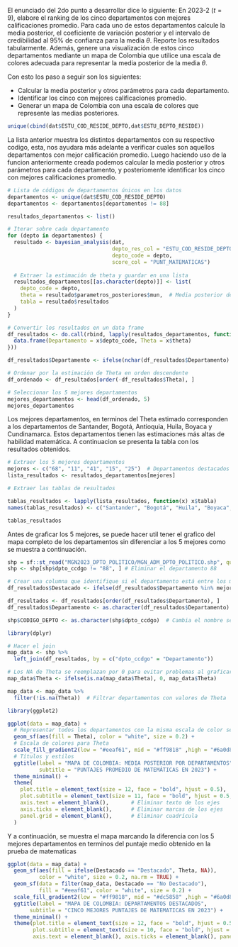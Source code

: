 El enunciado del 2do punto a desarrollar dice lo siguiente: En 2023-2 ($t=9$), elabore el ranking de los cinco departamentos con mejores calificaciones promedio. Para cada uno de estos departamentos calcule la media posterior, el coeficiente de variación posterior y el intervalo de credibilidad al 95$\%$ de confianza para la media $\theta$. Reporte los resultados tabularmente. Además, genere una visualización de estos cinco departamentos mediante un mapa de Colombia que utilice una escala de colores adecuada para representar la media posterior de la media $\theta$.

Con esto los paso a seguir son los siguientes:

   - Calcular la media posterior y otros parámetros para cada departamento.
   - Identificar los cinco con mejores calificaciones promedio.
   - Generar un mapa de Colombia con una escala de colores que represente las medias posteriores.
   
```r
unique(cbind(dat$ESTU_COD_RESIDE_DEPTO,dat$ESTU_DEPTO_RESIDE))
```

La lista anterior muestra los distintos departamentos con su respectivo codigo, esta, nos ayudara más adelante a verificar cuales son aquellos departamentos con mejor calificación promedio. Luego haciendo uso de la funcion anteriormente creada podemos calcular la media posterior y otros parámetros para cada departamento, y posteriomente identificar los cinco con mejores calificaciones promedio.

```r

# Lista de códigos de departamentos únicos en los datos
departamentos <- unique(dat$ESTU_COD_RESIDE_DEPTO)
departamentos <- departamentos[departamentos != 88]

resultados_departamentos <- list()

# Iterar sobre cada departamento
for (depto in departamentos) {
  resultado <- bayesian_analysis(dat, 
                                 depto_res_col = "ESTU_COD_RESIDE_DEPTO", 
                                 depto_code = depto, 
                                 score_col = "PUNT_MATEMATICAS")
  
  # Extraer la estimación de theta y guardar en una lista
  resultados_departamentos[[as.character(depto)]] <- list(
    depto_code = depto,
    theta = resultado$parametros_posteriores$mun,  # Media posterior de theta
    tabla = resultado$resultados
  )
}


```

```r
# Convertir los resultados en un data frame
df_resultados <- do.call(rbind, lapply(resultados_departamentos, function(x) {
  data.frame(Departamento = x$depto_code, Theta = x$theta)
}))

df_resultados$Departamento <- ifelse(nchar(df_resultados$Departamento) == 1, paste0("0", df_resultados$Departamento), df_resultados$Departamento)

# Ordenar por la estimación de Theta en orden descendente
df_ordenado <- df_resultados[order(-df_resultados$Theta), ]

# Seleccionar los 5 mejores departamentos
mejores_departamentos <- head(df_ordenado, 5)
mejores_departamentos
```

Los mejores departamentos, en terminos del Theta estimado corresponden a los departamentos de Santander, Bogotá, Antioquia, Huila, Boyaca y Cundinamarca. Estos departamentos tienen las estimaciones más altas de habilidad matemática. A continuacion se presenta la tabla con los resultados obtenidos.

```r
# Extraer los 5 mejores departamentos
mejores <- c("68", "11", "41", "15", "25")  # Departamentos destacados
lista_resultados <- resultados_departamentos[mejores]

# Extraer las tablas de resultados

tablas_resultados <- lapply(lista_resultados, function(x) x$tabla)
names(tablas_resultados) <- c("Santander", "Bogotá", "Huila", "Boyaca", "Cundinamarca")

tablas_resultados
```

Antes de graficar los 5 mejores, se puede hacer util tener el grafico del mapa completo de los departamentos sin diferenciar a los 5 mejores como se muestra a continuación.

```r
shp = sf::st_read("MGN2023_DPTO_POLITICO/MGN_ADM_DPTO_POLITICO.shp", quiet = T)
shp <- shp[shp$dpto_ccdgo != "88", ] # Eliminar el departamento 88

# Crear una columna que identifique si el departamento está entre los mejores
df_resultados$Destacado <- ifelse(df_resultados$Departamento %in% mejores_departamentos$Departamento, "Destacado", "No Destacado")

df_resultados <- df_resultados[order(df_resultados$Departamento), ]
df_resultados$Departamento <- as.character(df_resultados$Departamento)

shp$CODIGO_DEPTO <- as.character(shp$dpto_ccdgo)  # Cambia el nombre según tu shapefile

library(dplyr)

# Hacer el join
map_data <- shp %>%
  left_join(df_resultados, by = c("dpto_ccdgo" = "Departamento"))

# Los NA de Theta se reemplazan por 0 para evitar problemas al graficar
map_data$Theta <- ifelse(is.na(map_data$Theta), 0, map_data$Theta)

map_data <- map_data %>%
  filter(!is.na(Theta))  # Filtrar departamentos con valores de Theta

```

```r
library(ggplot2)

ggplot(data = map_data) +
  # Representar todos los departamentos con la misma escala de color según Theta
  geom_sf(aes(fill = Theta), color = "white", size = 0.2) +
  # Escala de colores para Theta
  scale_fill_gradient2(low = "#eeaf61", mid = "#ff9818" ,high = "#6a0d83", midpoint = 45, name = "MEDIA\nPOSTERIOR") +
  # Títulos y estilos
  ggtitle(label = "MAPA DE COLOMBIA: MEDIA POSTERIOR POR DEPARTAMENTOS",
          subtitle = "PUNTAJES PROMEDIO DE MATEMÁTICAS EN 2023") +
  theme_minimal() +
  theme(
    plot.title = element_text(size = 12, face = "bold", hjust = 0.5),
    plot.subtitle = element_text(size = 11, face = "bold", hjust = 0.5, color = "grey40"),
    axis.text = element_blank(),       # Eliminar texto de los ejes
    axis.ticks = element_blank(),      # Eliminar marcas de los ejes
    panel.grid = element_blank(),      # Eliminar cuadrícula
  )
```

Y a continuación, se muestra el mapa marcando la diferencia con los 5 mejores departamentos en terminos del puntaje medio obtenido en la prueba de matematicas

```r
ggplot(data = map_data) +
  geom_sf(aes(fill = ifelse(Destacado == "Destacado", Theta, NA)), 
          color = "white", size = 0.2, na.rm = TRUE) + 
  geom_sf(data = filter(map_data, Destacado == "No Destacado"), 
          fill = "#eeaf61", color = "white", size = 0.2) +
  scale_fill_gradient2(low = "#ff9818", mid = "#dc5858" ,high = "#6a0d83", midpoint = 54.5, name = "MEDIA\nPOSTERIOR") +
  ggtitle(label = "MAPA DE COLOMBIA: DEPARTAMENTOS DESTACADOS",
       subtitle = "CINCO MEJORES PUNTAJES DE MATEMATICAS EN 2023") +
  theme_minimal() + 
  theme(plot.title = element_text(size = 12, face = "bold", hjust = 0.5),text = element_text(size = 10),
        plot.subtitle = element_text(size = 10, face = "bold", hjust = 0.5, color = "grey40"),
        axis.text = element_blank(), axis.ticks = element_blank(), panel.grid = element_blank())
```


